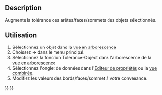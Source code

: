 <languages/>
{{Docnav/fr
|[[OpenSCAD_ResizeMeshFeature/fr|Redimensionner le maillage]]
|[[OpenSCAD_Edgestofaces/fr|Convertir des arêtes en faces]]
|[[OpenSCAD_Workbench/fr|Atelier OpenSCAD]]
|IconL=OpenSCAD_ResizeMeshFeature.svg
|IconR=OpenSCAD_Edgestofaces.svg
|IconC=Workbench_OpenSCAD.svg
}}

{{GuiCommand/fr
|Name=OpenSCAD IncreaseTolerance‏‎Feature
|Name/fr=OpenSCAD Augmenter la tolérance
|MenuLocation=OpenSCAD → Augmenter la tolérance
|Workbenches=[[OpenSCAD_Workbench/fr|OpenSCAD]]
}}

==Description== 

Augmente la tolérance des arêtes/faces/sommets des objets sélectionnés.

<span id="Usage"></span>
==Utilisation== 

<div class="mw-translate-fuzzy">
# Sélectionnez un objet dans la [[Tree_view/fr|vue en arborescence]]
# Choissez {{KEY|OpenSCAD}} → {{KEY|[[Image:OpenSCAD_IncreaseToleranceFeature.svg|24px]] Augmenter la tolérance}} dans le menu principal.
# Sélectionnez la fonction Tolerance-Object dans l'arborescence de la [[Tree_view/fr|vue en arborescence]]
# Sélectionnez l'onglet de données dans l'[[Property_editor/fr|Editeur de propriétés]] ou la [[Combo_view/fr|vue combinée]].
# Modifiez les valeurs des bords/faces/sommet à votre convenance.
</div>


{{Docnav/fr
|[[OpenSCAD_ResizeMeshFeature/fr|Redimensionner le maillage]]
|[[OpenSCAD_Edgestofaces/fr|Convertir des arêtes en faces]]
|[[OpenSCAD_Workbench/fr|Atelier OpenSCAD]]
|IconL=OpenSCAD_ResizeMeshFeature.svg
|IconR=OpenSCAD_Edgestofaces.svg
|IconC=Workbench_OpenSCAD.svg
}}

{{OpenSCAD_Tools_navi{{#translation:}}}}
{{Userdocnavi{{#translation:}}}}